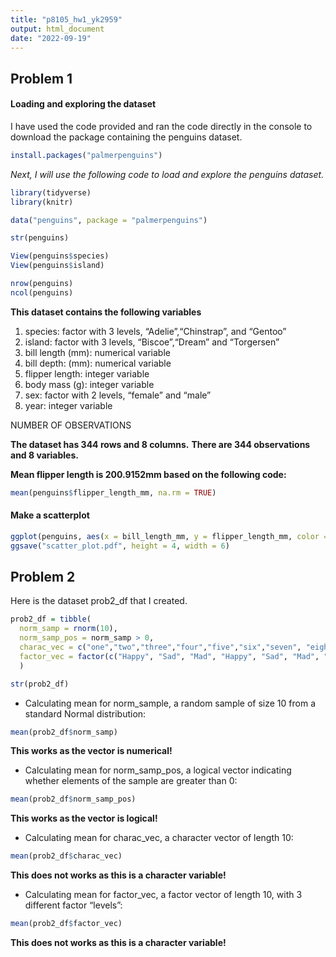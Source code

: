 ```yaml
---
title: "p8105_hw1_yk2959"
output: html_document
date: "2022-09-19"
---
```


## Problem 1
#### Loading and exploring the dataset

I have used the code provided and ran the code directly in the console to download the package containing the penguins dataset.

```r
install.packages("palmerpenguins")
```


*Next, I will use the following code to load and explore the penguins dataset.* 

```r
library(tidyverse)
library(knitr)

data("penguins", package = "palmerpenguins")

str(penguins)

View(penguins$species)
View(penguins$island)

nrow(penguins)
ncol(penguins)
```

__This dataset contains the following variables__ 

1. species: factor with 3 levels, "Adelie","Chinstrap", and "Gentoo"
2. island: factor with 3 levels, "Biscoe","Dream" and "Torgersen"
3. bill length (mm): numerical variable  
4. bill depth: (mm): numerical variable  
5. flipper length: integer variable 
6. body mass (g): integer variable
7. sex: factor with 2 levels, "female" and "male"
8. year: integer variable

NUMBER OF OBSERVATIONS

__The dataset has 344 rows and 8 columns.__
__There are 344 observations and 8 variables.__


__Mean flipper length is 200.9152mm based on the following code:__

```r
mean(penguins$flipper_length_mm, na.rm = TRUE)
```

#### Make a scatterplot
```r
ggplot(penguins, aes(x = bill_length_mm, y = flipper_length_mm, color = species)) + geom_point()
ggsave("scatter_plot.pdf", height = 4, width = 6)

```

## Problem 2
Here is the dataset prob2_df that I created.
```r
prob2_df = tibble(
  norm_samp = rnorm(10),
  norm_samp_pos = norm_samp > 0,
  charac_vec = c("one","two","three","four","five","six","seven", "eight","nine","ten"), 
  factor_vec = factor(c("Happy", "Sad", "Mad", "Happy", "Sad", "Mad", "Happy", "Sad", "Mad", "Happy"))
  )

str(prob2_df)
```
* Calculating mean for norm_sample, a random sample of size 10 from a standard Normal distribution:
```r
mean(prob2_df$norm_samp)
```
__This works as the vector is numerical!__

* Calculating mean for  norm_samp_pos, a logical vector indicating whether elements of the sample are greater than 0:
```r
mean(prob2_df$norm_samp_pos)
```
__This works as the vector is logical!__

* Calculating mean for  charac_vec, a character vector of length 10:
```r
mean(prob2_df$charac_vec)
```
__This does not works as this is a character variable!__

* Calculating mean for  factor_vec, a factor vector of length 10, with 3 different factor “levels”:
```r
mean(prob2_df$factor_vec)
```
__This does not works as this is a character variable!__
